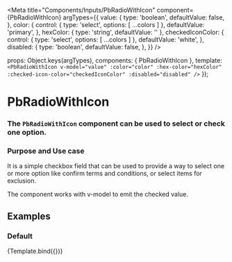 
<Meta
 title="Components/Inputs/PbRadioWithIcon"
 component={PbRadioWithIcon}
 argTypes={{
  value: {
    type: 'boolean',
    defaultValue: false,
  },
  color: {
    control: { type: 'select', options: [ ...colors ] },
    defaultValue: 'primary',
  },
  hexColor: {
    type: 'string',
    defaultValue: ''
  },
  checkedIconColor: {
    control: { type: 'select', options: [ ...colors ] },
    defaultValue: 'white',
  },
  disabled: {
    type: 'boolean',
    defaultValue: false,
  },
 }}
/>

  props: Object.keys(argTypes),
  components: { PbRadioWithIcon },
  template: `
    <PbRadioWithIcon
      v-model="value"
      :color="color"
      :hex-color="hexColor"
      :checked-icon-color="checkedIconColor"
      :disabled="disabled"
    />
  `
});

# **PbRadioWithIcon**
### The `PbRadioWithIcon` component can be used to select or check one option.

### Purpose and Use case

It is a simple checkbox field that can be used to provide a way to select one or more option like confirm terms and conditions,
or select items for exclusion.

The component works with v-model to emit the checked value.

## Examples

### Default

<Canvas>
  <Story
    name="Default"
    args={{
    }}
  >
    {Template.bind({})}
  </Story>
</Canvas>
